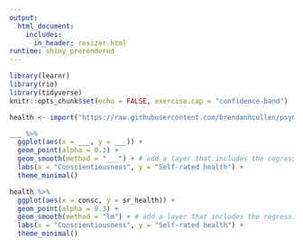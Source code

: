 ```yaml
---
output: 
  html_document:
    includes:
      in_header: resizer.html
runtime: shiny_prerendered
---
```



```r
library(learnr)
library(rio)
library(tidyverse)
knitr::opts_chunk$set(echo = FALSE, exercise.cap = "confidence-band")

health <- import("https://raw.githubusercontent.com/brendanhcullen/psy612/master/labs/lab-3/data/consc_health.csv")
```


```r
___ %>% 
  ggplot(aes(x = ___, y = ___)) + 
  geom_point(alpha = 0.3) + 
  geom_smooth(method = "___") + # add a layer that includes the regression line & 95% confidence band
  labs(x = "Conscientiousness", y = "Self-rated health") +
  theme_minimal()
```


```r
health %>%
  ggplot(aes(x = consc, y = sr_health)) + 
  geom_point(alpha = 0.3) + 
  geom_smooth(method = "lm") + # add a layer that includes the regression line & 95% confidence band
  labs(x = "Conscientiousness", y = "Self-rated health") +
  theme_minimal()
```


<div data-iframe-height></div>
